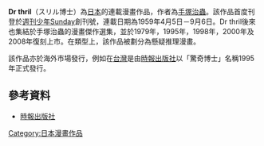 '''Dr thril'''（スリル博士）為[[日本|日本]]的連載漫畫作品，作者為[[手塚治蟲|手塚治蟲]]。該作品首度刊登於[[週刊少年Sunday|週刊少年Sunday]]創刊號，連載日期為1959年4月5日－9月6日。Dr thril後來也集結於手塚治蟲的漫畫傑作選集，並於1979年，1995年，1998年，2000年及2008年復刻上市。在類型上，該作品被劃分為懸疑推理漫畫。

該作品亦於海外市場發行，例如在[[台灣|台灣]]是由[[時報出版社|時報出版社]]以「驚奇博士」名稱1995年正式發行。

==參考資料==
*[http://www.readingtimes.com.tw/ReadingTimes/ProductPage.aspx?gp=productdetail&cid=mcij(SellItems)&id=FL0184 時報出版社]{{Wayback|url=http://www.readingtimes.com.tw/ReadingTimes/ProductPage.aspx?gp=productdetail&cid=mcij(SellItems)&id=FL0184 |date=20160305235951 }}

[[Category:日本漫畫作品|Category:日本漫畫作品]]